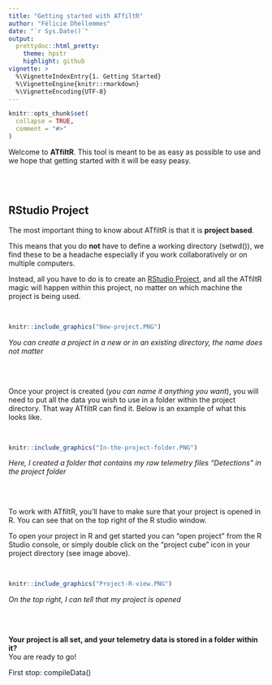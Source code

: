 ```yaml
---
title: "Getting started with ATfiltR"
author: "Félicie Dhellemmes"
date: "`r Sys.Date()`"
output:
  prettydoc::html_pretty:
    theme: hpstr
    highlight: github
vignette: >
  %\VignetteIndexEntry{1. Getting Started}
  %\VignetteEngine{knitr::rmarkdown}
  %\VignetteEncoding{UTF-8}
---
```


```r
knitr::opts_chunk$set(
  collapse = TRUE,
  comment = "#>"
)
```

Welcome to **ATfiltR**. 
This tool is meant to be as easy as possible to use and we hope that getting started with it will be easy peasy.

<br />
<br />

## RStudio Project  
The most important thing to know about ATfiltR is that it is **project based**. 

This means that you do **not** have to define a working directory (setwd()), we find these to be a headache especially if you work collaboratively or on multiple computers.

Instead, all you have to do is to create an [RStudio Project](https://support.rstudio.com/hc/en-us/articles/200526207-Using-RStudio-Projects), and all the ATfiltR magic will happen within this project, no matter on which machine the project is being used.


<br />
```r
knitr::include_graphics("New-project.PNG")
```  

*You can create a project in a new or in an existing directory, the name does not matter*

<br />
<br />

Once your project is created (*you can name it anything you want*), you will need to put all the data you wish to use in a folder within the project directory. That way ATfiltR can find it. Below is an example of what this looks like.

<br />

```r
knitr::include_graphics("In-the-project-folder.PNG")
```  

*Here, I created a folder that contains my raw telemetry files "Detections" in the project folder*


<br />
<br />

To work with ATfiltR, you'll have to make sure that your project is opened in R. You can see that on the top right of the R studio window. 

To open your project in R and get started you can "open project" from the R Studio console, or simply double click on the "project cube" icon in your project directory (see image above).

<br />
```r
knitr::include_graphics("Project-R-view.PNG")
```  

*On the top right, I can tell that my project is opened*

<br />
<br />

**Your project is all set, and your telemetry data is stored in a folder within it?**  
You are ready to go!

First stop: compileData()
